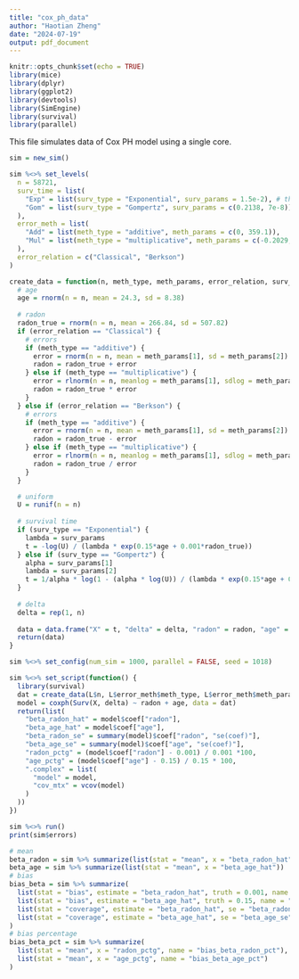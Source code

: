 ```yaml
---
title: "cox_ph_data"
author: "Haotian Zheng"
date: "2024-07-19"
output: pdf_document
---
```


```r
knitr::opts_chunk$set(echo = TRUE)
library(mice)
library(dplyr)
library(ggplot2)
library(devtools)
library(SimEngine)
library(survival)
library(parallel)
```



This file simulates data of Cox PH model using a single core.
```r
sim = new_sim()
```



```r
sim %<>% set_levels(
  n = 58721,
  surv_time = list(
    "Exp" = list(surv_type = "Exponential", surv_params = 1.5e-2), # there are some problems with lambda in exponential distribution
    "Gom" = list(surv_type = "Gompertz", surv_params = c(0.2138, 7e-8))
  ),
  error_meth = list(
    "Add" = list(meth_type = "additive", meth_params = c(0, 359.1)),
    "Mul" = list(meth_type = "multiplicative", meth_params = c(-0.2029, 0.637))
  ),
  error_relation = c("Classical", "Berkson")
)
```



```r
create_data = function(n, meth_type, meth_params, error_relation, surv_type, surv_params) {
  # age
  age = rnorm(n = n, mean = 24.3, sd = 8.38)
  
  # radon
  radon_true = rnorm(n = n, mean = 266.84, sd = 507.82)
  if (error_relation == "Classical") {
    # errors
    if (meth_type == "additive") {
      error = rnorm(n = n, mean = meth_params[1], sd = meth_params[2])
      radon = radon_true + error
    } else if (meth_type == "multiplicative") {
      error = rlnorm(n = n, meanlog = meth_params[1], sdlog = meth_params[2])
      radon = radon_true * error
    }
  } else if (error_relation == "Berkson") {
    # errors
    if (meth_type == "additive") {
      error = rnorm(n = n, mean = meth_params[1], sd = meth_params[2])
      radon = radon_true - error
    } else if (meth_type == "multiplicative") {
      error = rlnorm(n = n, meanlog = meth_params[1], sdlog = meth_params[2])
      radon = radon_true / error
    }
  }

  # uniform
  U = runif(n = n)
  
  # survival time
  if (surv_type == "Exponential") {
    lambda = surv_params
    t = -log(U) / (lambda * exp(0.15*age + 0.001*radon_true))
  } else if (surv_type == "Gompertz") {
    alpha = surv_params[1]
    lambda = surv_params[2]
    t = 1/alpha * log(1 - (alpha * log(U)) / (lambda * exp(0.15*age + 0.001*radon_true)))
  }
  
  # delta
  delta = rep(1, n)
  
  data = data.frame("X" = t, "delta" = delta, "radon" = radon, "age" = age)
  return(data)
}
```



```r
sim %<>% set_config(num_sim = 1000, parallel = FALSE, seed = 1018)
```



```r
sim %<>% set_script(function() {
  library(survival)
  dat = create_data(L$n, L$error_meth$meth_type, L$error_meth$meth_params, L$error_relation, L$surv_time$surv_type, L$surv_time$surv_params)
  model = coxph(Surv(X, delta) ~ radon + age, data = dat)
  return(list(
    "beta_radon_hat" = model$coef["radon"],
    "beta_age_hat" = model$coef["age"],
    "beta_radon_se" = summary(model)$coef["radon", "se(coef)"],
    "beta_age_se" = summary(model)$coef["age", "se(coef)"],
    "radon_pctg" = (model$coef["radon"] - 0.001) / 0.001 *100,
    "age_pctg" = (model$coef["age"] - 0.15) / 0.15 * 100,
    ".complex" = list(
      "model" = model,
      "cov_mtx" = vcov(model)
    )
  ))
})
```



```r
sim %<>% run()
print(sim$errors)
```



```r
# mean
beta_radon = sim %>% summarize(list(stat = "mean", x = "beta_radon_hat"))
beta_age = sim %>% summarize(list(stat = "mean", x = "beta_age_hat"))
# bias
bias_beta = sim %>% summarize(
  list(stat = "bias", estimate = "beta_radon_hat", truth = 0.001, name = "bias_beta_radon"),
  list(stat = "bias", estimate = "beta_age_hat", truth = 0.15, name = "bias_beta_age"),
  list(stat = "coverage", estimate = "beta_radon_hat", se = "beta_radon_se", truth = 0.001, name = "cov_beta_radon"),
  list(stat = "coverage", estimate = "beta_age_hat", se = "beta_age_se", truth = 0.15, name = "cov_beta_age")
)
# bias percentage
bias_beta_pct = sim %>% summarize(
  list(stat = "mean", x = "radon_pctg", name = "bias_beta_radon_pct"),
  list(stat = "mean", x = "age_pctg", name = "bias_beta_age_pct")
)
```

